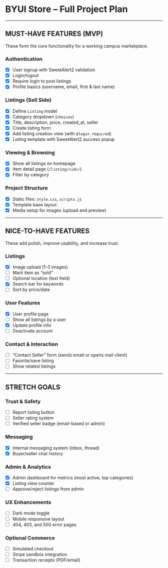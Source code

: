 # BYUI Store – Full Project Plan

---

## MUST-HAVE FEATURES (MVP)

These form the core functionality for a working campus marketplace.

### Authentication

* [x] User signup with SweetAlert2 validation
* [x] Login/logout
* [x] Require login to post listings
* [x] Profile basics (username, email, first & last name)

### Listings (Sell Side)

* [x] Define `Listing` model
* [x] Category dropdown (`choices`)
* [x] Title, description, price, created\_at, seller
* [x] Create listing form
* [x] Add listing creation view (with `@login_required`)
* [x] Listing template with SweetAlert2 success popup

### Viewing & Browsing

* [x] Show all listings on homepage
* [x] Item detail page (`/listing/<id>/`)
* [x] Filter by category 

### Project Structure

* [x] Static files: `style.css`, `scripts.js`
* [x] Template base layout
* [x] Media setup for images (upload and preview)

---

## NICE-TO-HAVE FEATURES

These add polish, improve usability, and increase trust.

### Listings

* [x] Image upload (1–3 images)
* [ ] Mark item as “sold”
* [ ] Optional location (text field)
* [x] Search bar for keywords
* [ ] Sort by price/date

### User Features

* [x] User profile page
* [ ] Show all listings by a user
* [x] Update profile info
* [ ] Deactivate account

### Contact & Interaction

* [ ] “Contact Seller” form (sends email or opens mail client)
* [ ] Favorite/save listing
* [ ] Show related listings

---

## STRETCH GOALS


### Trust & Safety

* [ ] Report listing button
* [ ] Seller rating system
* [ ] Verified seller badge (email-based or admin)

### Messaging

* [x] Internal messaging system (inbox, thread)
* [x] Buyer/seller chat history

### Admin & Analytics

* [x] Admin dashboard for metrics (most active, top categories)
* [x] Listing view counter
* [ ] Approve/reject listings from admin

### UX Enhancements

* [ ] Dark mode toggle
* [ ] Mobile responsive layout
* [ ] 404, 403, and 500 error pages

### Optional Commerce

* [ ] Simulated checkout
* [ ] Stripe sandbox integration
* [ ] Transaction receipts (PDF/email)
